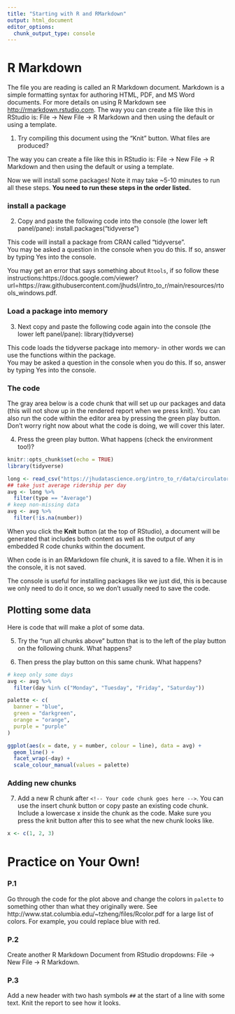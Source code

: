 ```yaml
---
title: "Starting with R and RMarkdown"
output: html_document
editor_options: 
  chunk_output_type: console
---
```


# R Markdown

The file you are reading is called an R Markdown document. Markdown is a simple formatting syntax for authoring HTML, PDF, and MS Word documents. For more details on using R Markdown see <http://rmarkdown.rstudio.com>. The way you can create a file like this in RStudio is: File → New File → R Markdown and then using the default or using a template.

1. Try compiling this document using the “Knit” button. What files are produced?

The way you can create a file like this in RStudio is: File → New File → R Markdown and then using the default or using a template.

Now we will install some packages! Note it may take ~5-10 minutes to run all these steps. **You need to run these steps in the order listed.**

### install a package

2. Copy and paste the following code into the console (the lower left panel/pane):
install.packages("tidyverse")

This code will install a package from CRAN called "tidyverse". <br>
You may be asked a question in the console when you do this. If so, answer by typing Yes into the console.

You may get an error that says something about `Rtools`, if so follow these instructions:https://docs.google.com/viewer?url=https://raw.githubusercontent.com/jhudsl/intro_to_r/main/resources/rtools_windows.pdf. 

### Load a package into memory

3. Next copy and paste the following code again into the console (the lower left panel/pane):
library(tidyverse)

This code loads the tidyverse package into memory- in other words we can use the functions within the package.<br>
You may be asked a question in the console when you do this. If so, answer by typing Yes into the console.


### The code

The gray area below is a code chunk that will set up our packages and data (this will not show up in the rendered report when we press knit). You can also run the code within the editor area by pressing the green play button. Don't worry right now about what the code is doing, we will cover this later.

4. Press the green play button. What happens (check the environment too!)?

```r
knitr::opts_chunk$set(echo = TRUE)
library(tidyverse)

long <- read_csv("https://jhudatascience.org/intro_to_r/data/circulator_long.csv")
## take just average ridership per day
avg <- long %>%
  filter(type == "Average")
# keep non-missing data
avg <- avg %>%
  filter(!is.na(number))
```

When you click the **Knit** button (at the top of RStudio), a document will be generated that includes both content as well as the output of any embedded R code chunks within the document. 


When code is in an RMarkdown file chunk, it is saved to a file. When it is in the console, it is not saved. 

The console is useful for installing packages like we just did, this is because we only need to do it once, so we don't usually need to save the code.

## Plotting some data

Here is code that will make a plot of some data.

5. Try the "run all chunks above" button that is to the left of the play button on the following chunk. What happens?

6. Then press the play button on this same chunk. What happens?

```r
# keep only some days
avg <- avg %>%
  filter(day %in% c("Monday", "Tuesday", "Friday", "Saturday"))

palette <- c(
  banner = "blue",
  green = "darkgreen",
  orange = "orange",
  purple = "purple"
)

ggplot(aes(x = date, y = number, colour = line), data = avg) +
  geom_line() +
  facet_wrap(~day) +
  scale_colour_manual(values = palette)
```



### Adding new chunks

7. Add a new R chunk after `<!-- Your code chunk goes here -->`. You can use the insert chunk button or copy paste an existing code chunk. Include a lowercase x inside the chunk as the code. Make sure you press the knit button after this to see what the new chunk looks like. 

```r
x <- c(1, 2, 3)
```

<!-- Your code chunk goes here -->



# Practice on Your Own!

### P.1

Go through the code for the plot above and change the colors in `palette` to something other than what they originally were. See http://www.stat.columbia.edu/~tzheng/files/Rcolor.pdf for a large list of colors. For example, you could replace blue with red.

### P.2

Create another R Markdown Document from RStudio dropdowns: File → New File → R Markdown.



### P.3 

Add a new header with two hash symbols `##` at the start of a line with some text. Knit the report to see how it looks. 

